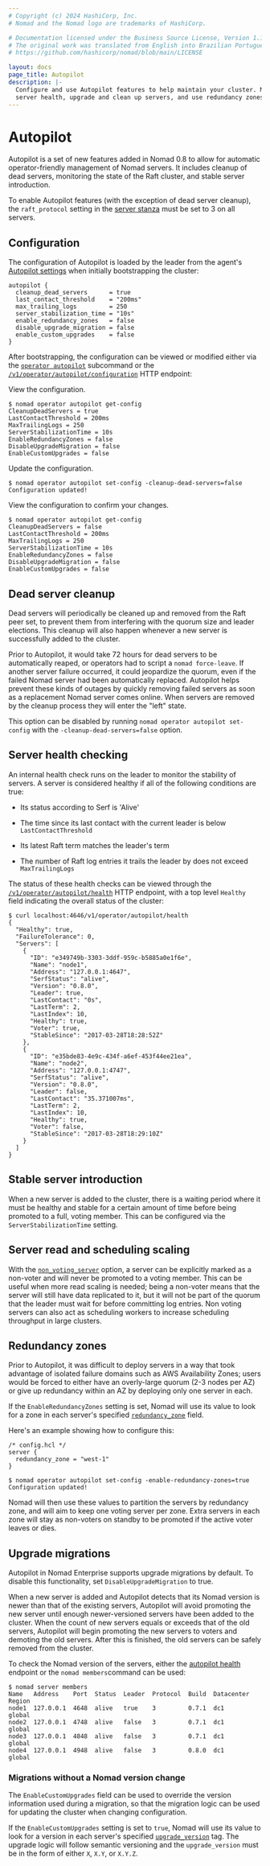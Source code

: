 ```yaml
---
# Copyright (c) 2024 HashiCorp, Inc.
# Nomad and the Nomad logo are trademarks of HashiCorp.

# Documentation licensed under the Business Source License, Version 1.1.
# The original work was translated from English into Brazilian Portuguese.
# https://github.com/hashicorp/nomad/blob/main/LICENSE

layout: docs
page_title: Autopilot
description: |-
  Configure and use Autopilot features to help maintain your cluster. Monitor
  server health, upgrade and clean up servers, and use redundancy zones.
---
```


# Autopilot

Autopilot is a set of new features added in Nomad 0.8 to allow for automatic
operator-friendly management of Nomad servers. It includes cleanup of dead
servers, monitoring the state of the Raft cluster, and stable server
introduction.

To enable Autopilot features (with the exception of dead server cleanup), the
`raft_protocol` setting in the [server stanza] must be set to 3 on all servers.

## Configuration

The configuration of Autopilot is loaded by the leader from the agent's
[Autopilot settings] when initially bootstrapping the cluster:

```hcl
autopilot {
  cleanup_dead_servers      = true
  last_contact_threshold    = "200ms"
  max_trailing_logs         = 250
  server_stabilization_time = "10s"
  enable_redundancy_zones   = false
  disable_upgrade_migration = false
  enable_custom_upgrades    = false
}

```

After bootstrapping, the configuration can be viewed or modified either via the
[`operator autopilot`] subcommand or the
[`/v1/operator/autopilot/configuration`] HTTP endpoint:

View the configuration.

```shell-session
$ nomad operator autopilot get-config
CleanupDeadServers = true
LastContactThreshold = 200ms
MaxTrailingLogs = 250
ServerStabilizationTime = 10s
EnableRedundancyZones = false
DisableUpgradeMigration = false
EnableCustomUpgrades = false
```

Update the configuration.

```shell-session
$ nomad operator autopilot set-config -cleanup-dead-servers=false
Configuration updated!
```

View the configuration to confirm your changes.

```shell-session
$ nomad operator autopilot get-config
CleanupDeadServers = false
LastContactThreshold = 200ms
MaxTrailingLogs = 250
ServerStabilizationTime = 10s
EnableRedundancyZones = false
DisableUpgradeMigration = false
EnableCustomUpgrades = false
```

## Dead server cleanup

Dead servers will periodically be cleaned up and removed from the Raft peer set,
to prevent them from interfering with the quorum size and leader elections. This
cleanup will also happen whenever a new server is successfully added to the
cluster.

Prior to Autopilot, it would take 72 hours for dead servers to be automatically
reaped, or operators had to script a `nomad force-leave`. If another server
failure occurred, it could jeopardize the quorum, even if the failed Nomad
server had been automatically replaced. Autopilot helps prevent these kinds of
outages by quickly removing failed servers as soon as a replacement Nomad server
comes online. When servers are removed by the cleanup process they will enter
the "left" state.

This option can be disabled by running `nomad operator autopilot set-config`
with the `-cleanup-dead-servers=false` option.

## Server health checking

An internal health check runs on the leader to monitor the stability of servers.
A server is considered healthy if all of the following conditions are true:

- Its status according to Serf is 'Alive'

- The time since its last contact with the current leader is below
  `LastContactThreshold`

- Its latest Raft term matches the leader's term

- The number of Raft log entries it trails the leader by does not exceed
  `MaxTrailingLogs`

The status of these health checks can be viewed through the
[`/v1/operator/autopilot/health`] HTTP endpoint, with a top level `Healthy`
field indicating the overall status of the cluster:

```shell-session
$ curl localhost:4646/v1/operator/autopilot/health
{
  "Healthy": true,
  "FailureTolerance": 0,
  "Servers": [
    {
      "ID": "e349749b-3303-3ddf-959c-b5885a0e1f6e",
      "Name": "node1",
      "Address": "127.0.0.1:4647",
      "SerfStatus": "alive",
      "Version": "0.8.0",
      "Leader": true,
      "LastContact": "0s",
      "LastTerm": 2,
      "LastIndex": 10,
      "Healthy": true,
      "Voter": true,
      "StableSince": "2017-03-28T18:28:52Z"
    },
    {
      "ID": "e35bde83-4e9c-434f-a6ef-453f44ee21ea",
      "Name": "node2",
      "Address": "127.0.0.1:4747",
      "SerfStatus": "alive",
      "Version": "0.8.0",
      "Leader": false,
      "LastContact": "35.371007ms",
      "LastTerm": 2,
      "LastIndex": 10,
      "Healthy": true,
      "Voter": false,
      "StableSince": "2017-03-28T18:29:10Z"
    }
  ]
}

```

## Stable server introduction

When a new server is added to the cluster, there is a waiting period where it
must be healthy and stable for a certain amount of time before being promoted to
a full, voting member. This can be configured via the `ServerStabilizationTime`
setting.

## Server read and scheduling scaling <EnterpriseAlert inline />

With the [`non_voting_server`] option, a server can be explicitly marked as a
non-voter and will never be promoted to a voting member. This can be useful when
more read scaling is needed; being a non-voter means that the server will still
have data replicated to it, but it will not be part of the quorum that the
leader must wait for before committing log entries. Non voting servers can also
act as scheduling workers to increase scheduling throughput in large clusters.

## Redundancy zones <EnterpriseAlert inline />

Prior to Autopilot, it was difficult to deploy servers in a way that took
advantage of isolated failure domains such as AWS Availability Zones; users
would be forced to either have an overly-large quorum (2-3 nodes per AZ) or give
up redundancy within an AZ by deploying only one server in each.

If the `EnableRedundancyZones` setting is set, Nomad will use its value to look
for a zone in each server's specified [`redundancy_zone`] field.

Here's an example showing how to configure this:

```hcl
/* config.hcl */
server {
  redundancy_zone = "west-1"
}
```

```shell-session
$ nomad operator autopilot set-config -enable-redundancy-zones=true
Configuration updated!
```

Nomad will then use these values to partition the servers by redundancy zone,
and will aim to keep one voting server per zone. Extra servers in each zone will
stay as non-voters on standby to be promoted if the active voter leaves or dies.

## Upgrade migrations <EnterpriseAlert inline />

Autopilot in Nomad Enterprise supports upgrade migrations by default. To disable
this functionality, set `DisableUpgradeMigration` to true.

When a new server is added and Autopilot detects that its Nomad version is newer
than that of the existing servers, Autopilot will avoid promoting the new server
until enough newer-versioned servers have been added to the cluster. When the
count of new servers equals or exceeds that of the old servers, Autopilot will
begin promoting the new servers to voters and demoting the old servers. After
this is finished, the old servers can be safely removed from the cluster.

To check the Nomad version of the servers, either the [autopilot health]
endpoint or the `nomad members`command can be used:

```shell-session
$ nomad server members
Name   Address    Port  Status  Leader  Protocol  Build  Datacenter  Region
node1  127.0.0.1  4648  alive   true    3         0.7.1  dc1         global
node2  127.0.0.1  4748  alive   false   3         0.7.1  dc1         global
node3  127.0.0.1  4848  alive   false   3         0.7.1  dc1         global
node4  127.0.0.1  4948  alive   false   3         0.8.0  dc1         global
```

### Migrations without a Nomad version change

The `EnableCustomUpgrades` field can be used to override the version information
used during a migration, so that the migration logic can be used for updating
the cluster when changing configuration.

If the `EnableCustomUpgrades` setting is set to `true`, Nomad will use its value
to look for a version in each server's specified [`upgrade_version`] tag. The
upgrade logic will follow semantic versioning and the `upgrade_version` must be
in the form of either `X`, `X.Y`, or `X.Y.Z`.

[`/v1/operator/autopilot/configuration`]: /nomad/api-docs/operator/autopilot
[`/v1/operator/autopilot/health`]: /nomad/api-docs/operator/autopilot#read-health
[`non_voting_server`]: /nomad/docs/configuration/server#non_voting_server
[`operator autopilot`]: /nomad/commands/operator
[`redundancy_zone`]: /nomad/docs/configuration/server#redundancy_zone
[`upgrade_version`]: /nomad/docs/configuration/server#upgrade_version
[autopilot health]: /nomad/api-docs/operator/autopilot#read-health
[autopilot settings]: /nomad/docs/configuration/autopilot
[nomad enterprise]: https://www.hashicorp.com/products/nomad
[server stanza]: /nomad/docs/configuration/server
[version upgrade section]: /nomad/docs/upgrade/upgrade-specific#raft-protocol-version-compatibility
